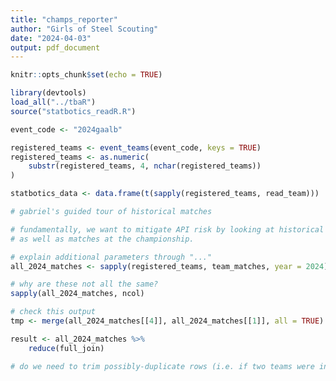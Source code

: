 ```yaml
---
title: "champs_reporter"
author: "Girls of Steel Scouting"
date: "2024-04-03"
output: pdf_document
---
```


```r
knitr::opts_chunk$set(echo = TRUE)
```

```r
library(devtools)
load_all("../tbaR")
source("statbotics_readR.R")

event_code <- "2024gaalb"

registered_teams <- event_teams(event_code, keys = TRUE)
registered_teams <- as.numeric(
    substr(registered_teams, 4, nchar(registered_teams))
)

statbotics_data <- data.frame(t(sapply(registered_teams, read_team)))
```

```r
# gabriel's guided tour of historical matches

# fundamentally, we want to mitigate API risk by looking at historical matches
# as well as matches at the championship.

# explain additional parameters through "..."
all_2024_matches <- sapply(registered_teams, team_matches, year = 2024)

# why are these not all the same?
sapply(all_2024_matches, ncol)

# check this output
tmp <- merge(all_2024_matches[[4]], all_2024_matches[[1]], all = TRUE)

result <- all_2024_matches %>%
    reduce(full_join)

# do we need to trim possibly-duplicate rows (i.e. if two teams were in the same match?)
```

